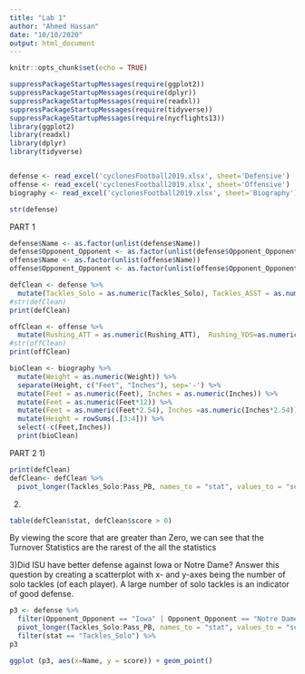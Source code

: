 ```yaml
---
title: "Lab 1"
author: "Ahmed Hassan"
date: "10/10/2020"
output: html_document
---
```


```r
knitr::opts_chunk$set(echo = TRUE)
```

```r
suppressPackageStartupMessages(require(ggplot2))
suppressPackageStartupMessages(require(dplyr))
suppressPackageStartupMessages(require(readxl))
suppressPackageStartupMessages(require(tidyverse))
suppressPackageStartupMessages(require(nycflights13))
library(ggplot2)
library(readxl)
library(dplyr)
library(tidyverse)


defense <- read_excel('cyclonesFootball2019.xlsx', sheet='Defensive')
offense <- read_excel('cyclonesFootball2019.xlsx', sheet='Offensive')
biography <- read_excel('cyclonesFootball2019.xlsx', sheet='Biography')

str(defense)
```

PART 1

```r
defense$Name <- as.factor(unlist(defense$Name))
defense$Opponent_Opponent <- as.factor(unlist(defense$Opponent_Opponent))
offense$Name <- as.factor(unlist(offense$Name))
offense$Opponent_Opponent <- as.factor(unlist(offense$Opponent_Opponent))

defClean <- defense %>%
  mutate(Tackles_Solo = as.numeric(Tackles_Solo), Tackles_ASST = as.numeric(Tackles_ASST), Tackles_TFL = as.numeric(Tackles_TFL),Tackles_Sack = as.numeric(Tackles_Sack), Turnover_FF = as.numeric(Turnover_FF),Turnover_FR = as.numeric(Turnover_FR), Turnover_INT = as.numeric(Turnover_INT), Pass_QBH = as.numeric(Pass_QBH), Pass_PB =as.numeric(Pass_PB))
#str(defClean)
print(defClean)

offClean <- offense %>%
  mutate(Rushing_ATT = as.numeric(Rushing_ATT),  Rushing_YDS=as.numeric(Rushing_YDS), Rushing_TD = as.numeric(Rushing_TD), Receiving_REC = as.numeric(Receiving_REC), Receiving_YDS = as.numeric(Receiving_YDS), Receiving_TD = as.numeric(Receiving_TD),`Passing_CMP-ATT` = as.numeric(`Passing_CMP-ATT`), Passing_YDS = as.numeric(Passing_YDS), Passing_TD = as.numeric(Passing_TD), Passing_INT = as.numeric(Passing_INT))
#str(offClean)
print(offClean)

bioClean <- biography %>%
  mutate(Weight = as.numeric(Weight)) %>%
  separate(Height, c("Feet", "Inches"), sep='-') %>%
  mutate(Feet = as.numeric(Feet), Inches = as.numeric(Inches)) %>%
  mutate(Feet = as.numeric(Feet*12)) %>%
  mutate(Feet = as.numeric(Feet*2.54), Inches =as.numeric(Inches*2.54)) %>%
  mutate(Height = rowSums(.[3:4])) %>%
  select(-c(Feet,Inches))
  print(bioClean)

```
PART 2 
1)
```r
print(defClean)
defClean<- defClean %>% 
  pivot_longer(Tackles_Solo:Pass_PB, names_to = "stat", values_to = "score" ) 


```
2)
```r
table(defClean$stat, defClean$score > 0)
```
By viewing the score that are greater than Zero,  we can see that the Turnover Statistics are the rarest of the all the statistics

3)Did ISU have better defense against Iowa or Notre Dame? Answer this question by creating a scatterplot with x- and y-axes being the number of solo tackles (of each player). A large number of solo tackles is an indicator of good defense.
```r
p3 <- defense %>% 
  filter(Opponent_Opponent == "Iowa" | Opponent_Opponent == "Notre Dame" ) %>% 
  pivot_longer(Tackles_Solo:Pass_PB, names_to = "stat", values_to = "score" ) %>% 
  filter(stat == "Tackles_Solo") %>% 
p3

ggplot (p3, aes(x=Name, y = score)) + geom_point()
```
